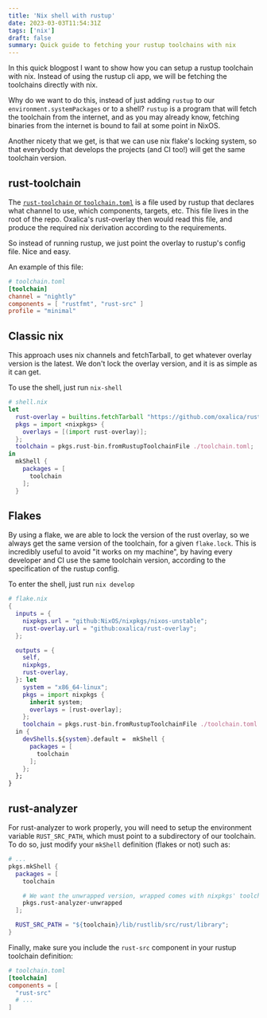 ```yaml
---
title: 'Nix shell with rustup'
date: 2023-03-03T11:54:31Z
tags: ['nix']
draft: false
summary: Quick guide to fetching your rustup toolchains with nix
---
```


In this quick blogpost I want to show how you can setup a rustup toolchain with nix. Instead of using the rustup cli app, we will be fetching the toolchains directly with nix.

Why do we want to do this, instead of just adding `rustup` to our `environment.systemPackages` or to a shell? `rustup` is a program that will fetch the toolchain from the internet, and as you may already know, fetching binaries from the internet is bound to fail at some point in NixOS.

Another nicety that we get, is that we can use nix flake's locking system, so that everybody that develops the projects (and CI too!) will get the same toolchain version.

## rust-toolchain

The [`rust-toolchain` or `toolchain.toml`](https://rust-lang.github.io/rustup/overrides.html#the-toolchain-file)  is a file used by rustup that declares what channel to use, which components, targets, etc. This file lives in the root of the repo. Oxalica's rust-overlay then would read this file, and produce the required nix derivation according to the requirements.

So instead of running rustup, we just point the overlay to rustup's config file. Nice and easy.

An example of this file:
```toml
# toolchain.toml
[toolchain]
channel = "nightly"
components = [ "rustfmt", "rust-src" ]
profile = "minimal"
```

## Classic nix

This approach uses nix channels and fetchTarball, to get whatever overlay version is the latest. We don't lock the overlay version, and it is as simple as it can get.

To use the shell, just run `nix-shell`

```nix
# shell.nix
let
  rust-overlay = builtins.fetchTarball "https://github.com/oxalica/rust-overlay/archive/master.tar.gz";
  pkgs = import <nixpkgs> {
    overlays = [(import rust-overlay)];
  };
  toolchain = pkgs.rust-bin.fromRustupToolchainFile ./toolchain.toml;
in
  mkShell {
    packages = [
      toolchain
    ];
  }
```


## Flakes

By using a flake, we are able to lock the version of the rust overlay, so we always get the same version of the toolchain, for a given `flake.lock`. This is incredibly useful to avoid "it works on my machine", by having every developer and CI use the same toolchain version, according to the specification of the rustup config.

To enter the shell, just run `nix develop`

```nix
# flake.nix
{
  inputs = {
    nixpkgs.url = "github:NixOS/nixpkgs/nixos-unstable";
    rust-overlay.url = "github:oxalica/rust-overlay";
  };

  outputs = {
    self,
    nixpkgs,
    rust-overlay,
  }: let
    system = "x86_64-linux";
    pkgs = import nixpkgs {
      inherit system;
      overlays = [rust-overlay];
    };
    toolchain = pkgs.rust-bin.fromRustupToolchainFile ./toolchain.toml
  in {
    devShells.${system}.default =  mkShell {
      packages = [
        toolchain
      ];
    };
  };
}
```


## rust-analyzer

For rust-analyzer to work properly, you will need to setup the environment variable `RUST_SRC_PATH`, which must point to a subdirectory of our toolchain. To do so, just modify your `mkShell` definition (flakes or not) such as:

```nix
# ...
pkgs.mkShell {
  packages = [
    toolchain

    # We want the unwrapped version, wrapped comes with nixpkgs' toolchain
    pkgs.rust-analyzer-unwrapped
  ];

  RUST_SRC_PATH = "${toolchain}/lib/rustlib/src/rust/library";
}
```

Finally, make sure you include the `rust-src` component in your rustup toolchain definition:

```toml
# toolchain.toml
[toolchain]
components = [
  "rust-src"
  # ...
]
```
